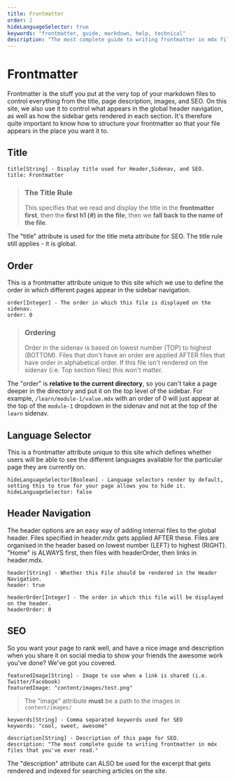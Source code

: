 ```yaml
---
title: Frontmatter
order: 2
hideLanguageSelector: true
keywords: "frontmatter, guide, markdown, help, technical"
description: "The most complete guide to writing frontmatter in mdx files that you've ever read."
---
```


# Frontmatter

Frontmatter is the stuff you put at the very top of your markdown files to control everything from the title, page description,
images, and SEO. On this site, we also use it to control what appears in the global header navigation, as well as how the sidebar
gets rendered in each section. It's therefore quite important to know how to structure your frontmatter so that your file appears
in the place you want it to.

## Title

```md:title=title-example.mdx
title[String] - Display title used for Header,Sidenav, and SEO.  
title: Frontmatter
```

>### The Title Rule
>This specifies that we read and display the title in the **frontmatter first**, then the **first h1 (#) in the file**,
then we **fall back to the name of the file**.

The "title" attribute is used for the title meta attribute for SEO. The title rule still applies - it is global.

## Order

This is a frontmatter attribute unique to this site which we use to define the order in which different pages appear
in the sidebar navigation.

```md:title=order-example.mdx
order[Integer] - The order in which this file is displayed on the sidenav.
order: 0
```

>### Ordering
>Order in the sidenav is based on lowest number (TOP) to highest (BOTTOM). Files that don't have an order are applied AFTER files that have order in alphabetical order. If this file isn't rendered on the sidenav (i.e. Top section files) this won't matter.

The "order" is **relative to the current directory**, so you can't take a page deeper in the directory and put it on the top level of the sidebar. For example, `/learn/module-1/value.mdx` with an order of 0 will just appear at the top of the `module-1` dropdown in the sidenav and not at the top of the `learn` sidenav.

## Language Selector

This is a frontmatter attribute unique to this site which defines whether users will be able to see the different languages available for
the particular page they are currently on.

```md:title=language-example.mdx
hideLanguageSelector[Boolean] - Language selectors render by default, setting this to true for your page allows you to hide it.
hideLanguageSelector: false
```

## Header Navigation

The header options are an easy way of adding internal files to the global header. Files specified in header.mdx gets applied AFTER these.
Files are organised in the header based on lowest number (LEFT) to highest (RIGHT). "Home" is ALWAYS first, then files with headerOrder,
then links in header.mdx.

```md:title=header-example.mdx
header[String] - Whether this File should be rendered in the Header Navigation.
header: true

headerOrder[Integer] - The order in which this file will be displayed on the header.
headerOrder: 0
```

## SEO

So you want your page to rank well, and have a nice image and description when you share it on social media to show your friends
the awesome work you've done? We've got you covered.

```md:title=image-example.mdx
featuredImage[String] - Image to use when a link is shared (i.e. Twitter/Facebook)
featuredImage: "content/images/test.png"
```

>The "image" attribute **must** be a path to the images in `content/images/`

```md:title=keywords-example.mdx
keywords[String] - Comma separated keywords used for SEO
keywords: "cool, sweet, awesome"
```

```md:title=description-example.mdx
description[String] - Description of this page for SEO.
description: "The most complete guide to writing frontmatter in mdx files that you've ever read."
```

The "description" attribute can ALSO be used for the excerpt that gets rendered and indexed for searching articles on the site.
